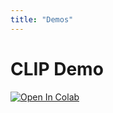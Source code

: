 ```yaml
---
title: "Demos"
---
```



# CLIP Demo

```{=html}
<a target="_blank" href="{{< var colab_notebook_root >}}demos/clip.ipynb">
  <img src="https://colab.research.google.com/assets/colab-badge.svg" alt="Open In Colab"/>
</a>
```